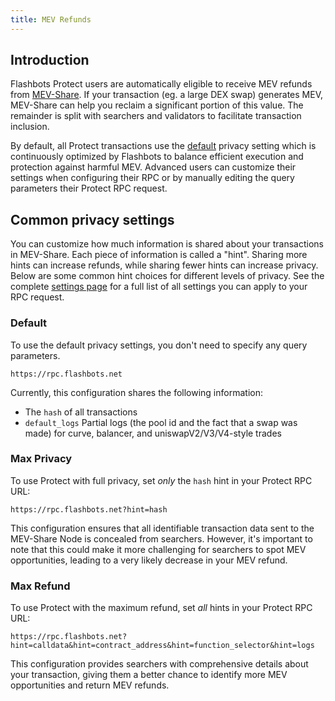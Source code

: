 ```yaml
---
title: MEV Refunds
---
```



## Introduction

Flashbots Protect users are automatically eligible to receive MEV refunds from [MEV-Share](/flashbots-mev-share/introduction). If your transaction (eg. a large DEX swap) generates MEV, MEV-Share can help you reclaim a significant portion of this value. The remainder is split with searchers and validators to facilitate transaction inclusion.

By default, all Protect transactions use the [default](/flashbots-protect/settings-guide#default) privacy setting which is continuously optimized by Flashbots to balance efficient execution and protection against harmful MEV. Advanced users can customize their settings when configuring their RPC or by manually editing the query parameters their Protect RPC request.

<ProtectButton />

## Common privacy settings

You can customize how much information is shared about your transactions in MEV-Share. Each piece of information is called a "hint". Sharing more hints can increase refunds, while sharing fewer hints can increase privacy. Below are some common hint choices for different levels of privacy. See the complete [settings page](/flashbots-protect/settings-guide) for a full list of all settings you can apply to your RPC request.

### Default

To use the default privacy settings, you don't need to specify any query parameters.

```url
https://rpc.flashbots.net
```

Currently, this configuration shares the following information:

- The `hash` of all transactions
- `default_logs` Partial logs (the pool id and the fact that a swap was made) for curve, balancer, and uniswapV2/V3/V4-style trades

### Max Privacy

To use Protect with full privacy, set _only_ the `hash` hint in your Protect RPC URL:

```url
https://rpc.flashbots.net?hint=hash
```

This configuration ensures that all identifiable transaction data sent to the MEV-Share Node is concealed from searchers. However, it's important to note that this could make it more challenging for searchers to spot MEV opportunities, leading to a very likely decrease in your MEV refund.

### Max Refund

To use Protect with the maximum refund, set _all_ hints in your Protect RPC URL:

```url
https://rpc.flashbots.net?hint=calldata&hint=contract_address&hint=function_selector&hint=logs
```

This configuration provides searchers with comprehensive details about your transaction, giving them a better chance to identify more MEV opportunities and return MEV refunds.
